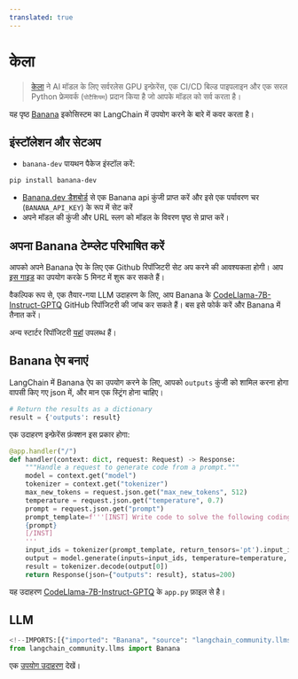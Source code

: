 ```yaml
---
translated: true
---
```


# केला

>[केला](https://www.banana.dev/) ने AI मॉडल के लिए सर्वरलेस GPU इन्फ़ेरेंस, एक CI/CD बिल्ड पाइपलाइन और एक सरल Python फ्रेमवर्क (`पोटैशियम`) प्रदान किया है जो आपके मॉडल को सर्व करता है।

यह पृष्ठ [Banana](https://www.banana.dev) इकोसिस्टम का LangChain में उपयोग करने के बारे में कवर करता है।

## इंस्टॉलेशन और सेटअप

- `banana-dev` पायथन पैकेज इंस्टॉल करें:

```bash
pip install banana-dev
```

- [Banana.dev डैशबोर्ड](https://app.banana.dev) से एक Banana api कुंजी प्राप्त करें और इसे एक पर्यावरण चर (`BANANA_API_KEY`) के रूप में सेट करें
- अपने मॉडल की कुंजी और URL स्लग को मॉडल के विवरण पृष्ठ से प्राप्त करें।

## अपना Banana टेम्प्लेट परिभाषित करें

आपको अपने Banana ऐप के लिए एक Github रिपॉजिटरी सेट अप करने की आवश्यकता होगी। आप [इस गाइड](https://docs.banana.dev/banana-docs/) का उपयोग करके 5 मिनट में शुरू कर सकते हैं।

वैकल्पिक रूप से, एक तैयार-गया LLM उदाहरण के लिए, आप Banana के [CodeLlama-7B-Instruct-GPTQ](https://github.com/bananaml/demo-codellama-7b-instruct-gptq) GitHub रिपॉजिटरी की जांच कर सकते हैं। बस इसे फोर्क करें और Banana में तैनात करें।

अन्य स्टार्टर रिपॉजिटरी [यहां](https://github.com/orgs/bananaml/repositories?q=demo-&type=all&language=&sort=) उपलब्ध हैं।

## Banana ऐप बनाएं

LangChain में Banana ऐप का उपयोग करने के लिए, आपको `outputs` कुंजी को शामिल करना होगा
वापसी किए गए json में, और मान एक स्ट्रिंग होना चाहिए।

```python
# Return the results as a dictionary
result = {'outputs': result}
```

एक उदाहरण इन्फ़ेरेंस फ़ंक्शन इस प्रकार होगा:

```python
@app.handler("/")
def handler(context: dict, request: Request) -> Response:
    """Handle a request to generate code from a prompt."""
    model = context.get("model")
    tokenizer = context.get("tokenizer")
    max_new_tokens = request.json.get("max_new_tokens", 512)
    temperature = request.json.get("temperature", 0.7)
    prompt = request.json.get("prompt")
    prompt_template=f'''[INST] Write code to solve the following coding problem that obeys the constraints and passes the example test cases. Please wrap your code answer using ```:
    {prompt}
    [/INST]
    '''
    input_ids = tokenizer(prompt_template, return_tensors='pt').input_ids.cuda()
    output = model.generate(inputs=input_ids, temperature=temperature, max_new_tokens=max_new_tokens)
    result = tokenizer.decode(output[0])
    return Response(json={"outputs": result}, status=200)
```

यह उदाहरण [CodeLlama-7B-Instruct-GPTQ](https://github.com/bananaml/demo-codellama-7b-instruct-gptq) के `app.py` फ़ाइल से है।

## LLM

```python
<!--IMPORTS:[{"imported": "Banana", "source": "langchain_community.llms", "docs": "https://api.python.langchain.com/en/latest/llms/langchain_community.llms.bananadev.Banana.html", "title": "Banana"}]-->
from langchain_community.llms import Banana
```

एक [उपयोग उदाहरण](/docs/integrations/llms/banana) देखें।

